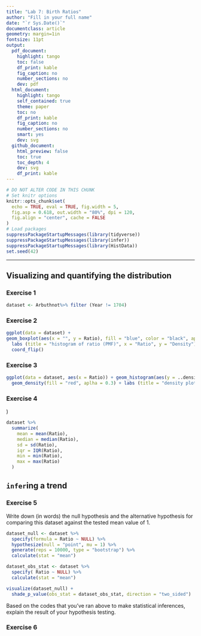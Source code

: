 ```yaml
---
title: "Lab 7: Birth Ratios"
author: "Fill in your full name"
date: "`r Sys.Date()`"
documentclass: article
geometry: margin=1in
fontsize: 11pt
output:
  pdf_document:
    highlight: tango
    toc: false
    df_print: kable
    fig_caption: no
    number_sections: no
    dev: pdf
  html_document:
    highlight: tango
    self_contained: true
    theme: paper
    toc: no
    df_print: kable
    fig_caption: no
    number_sections: no
    smart: yes
    dev: svg
  github_document:
    html_preview: false
    toc: true
    toc_depth: 4
    dev: svg
    df_print: kable
---
```


```r
# DO NOT ALTER CODE IN THIS CHUNK
# Set knitr options
knitr::opts_chunk$set(
  echo = TRUE, eval = TRUE, fig.width = 5,
  fig.asp = 0.618, out.width = "80%", dpi = 120,
  fig.align = "center", cache = FALSE
)
# Load packages
suppressPackageStartupMessages(library(tidyverse))
suppressPackageStartupMessages(library(infer))
suppressPackageStartupMessages(library(HistData))
set.seed(42)
```

---

## Visualizing and quantifying the distribution

### Exercise 1



```r
dataset <- Arbuthnot%>% filter (Year != 1704) 
```

### Exercise 2

```r
ggplot(data = dataset) +
geom_boxplot(aes(x = "", y = Ratio), fill = "blue", color = "black", aplha = 0.5) + geom_histogram(aes(x = Ratio, y = ..density..), binwidth = 0.1, fill = "lightblue", color = "black", aplha = 0.7) +
  labs (title = "histogram of ratio (PMF)", x = "Ratio", y = "Density")
  coord_flip()
```




### Exercise 3

```r
ggplot(data = dataset, aes(x = Ratio)) + geom_histogram(aes(y = ..density..), binwidth = 81, fill = "skyblue", color = "black", aplha = 0.7) +
  geom_density(fill = "red", aplha = 0.3) + labs (title = "density plot and pmf of ratio", x = "ration", y = "density")
```





### Exercise 4

  )
```r
dataset %>%
  summarize(
    mean = mean(Ratio),
    median = median(Ratio),
    sd = sd(Ratio),
    iqr = IQR(Ratio),
    min = min(Ratio),
    max = max(Ratio)
  )
```

## `infer`ing a trend

### Exercise 5

Write down (in words) the null hypothesis and the alternative hypothesis for comparing this dataset against the tested mean value of 1.


```r
dataset_null <- dataset %>%
  specify(formula = Ratio ~ NULL) %>%
  hypothesize(null = "point", mu = 1) %>%
  generate(reps = 10000, type = "bootstrap") %>%
  calculate(stat = "mean")
```

```r
dataset_obs_stat <- dataset %>%
  specify( Ratio ~ NULL) %>%
  calculate(stat = "mean")
```


```r
visualize(dataset_null) +
  shade_p_value(obs_stat = dataset_obs_stat, direction = "two_sided")
```
Based on the codes that you’ve ran above to make statistical inferences, explain the result of your hypothesis testing.

### Exercise 6










